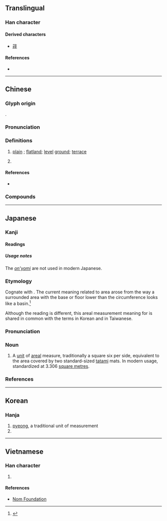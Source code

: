 {{character info}}
==Translingual==

===Han character===
{{Han char|rn=32|rad=土|as=05|sn=8|four=41149|canj=GMFJ|ids=⿰土平}}

====Derived characters====
* [[𦱾]]

====References====
* {{Han ref|kx=0226.220|dkj=04976|dj=0461.340|hdz=10430.090|uh=576A|ud=22378|bh=A957|bd=43351}}

----

==Chinese==
{{zh-forms}}

===Glyph origin===
{{Han etym}}
{{Han compound|土|平|ls=psc|c1=s|c2=p|t1=earth}}.

===Pronunciation===
{{zh-pron
|m=píng
|c=ping4
|h=pfs=phiàng/phìn
|mn=phêng/phiâⁿ/qz,tp:pîⁿ/kh:pêⁿ/xm:phîⁿ/twvk,zz:phêⁿ
|mn_note=phêng - literary; phiâⁿ/pîⁿ/pêⁿ/phîⁿ/phêⁿ - vernacular
|w=
|mc=y
|oc=y
|ma=
|cat=n
}}

===Definitions===
{{zh-hanzi}}

# [[plain]] {{gl|especially used in a place name}}; [[flatland]]; [[level]] [[ground]]; [[terrace]]
# {{lb|zh|Taiwan}} {{n-g|a traditional unit of areal measure equal to a square six {{zh-l|尺}} on each side, approximately 3.306 square meters or 35.57 square feet}}

====References====
* {{q|Min Nan}} {{thcwd|3717}}

===Compounds===
{{zh-der|坪數|坪場|地坪|停機坪|坪林|坪壩|建坪|阿坶坪|草坪|馬坪|卸甲坪|方高坪|薛坪|長坪|龍坪|寺坪|洋坪|茅坪場|樟村坪|松木坪|茅坪|龍舟坪|榔坪|賀家坪|火燒坪|仁和坪|秦家坪|雙坪|六里坪|蒿坪|姚坪|竹坪|水坪|鄂坪|清坪|活龍坪|南坪|下坪|小坪|沙坪|白楊坪|高坪|花坪|楂樹坪|大支坪|清太坪|金果坪|七里坪|紅坪|下谷坪|木魚坪|紅花坪|樟樹坪|桃坪|溪口坪|喬家坪|三鬥坪|柘木坪|鞦韆坪|水井坪|官坪|龍潭坪|富城坪|古村坪|騾坪|兩坪|金坪|篤坪|安坪|康坪|馮坪|厚坪|棉花坪|坪頂|柯坪}}

----

==Japanese==

===Kanji===
{{ja-kanji|grade=c|rs=土05}}

====Readings====
{{ja-readings
|goon=びょう
|kanon=へい
|kun=つぼ-
}}

=====Usage notes=====
The [[音読み#Japanese|''on'yomi'']] are not used in modern Japanese.

===Etymology===
<div style="float:right;">
{{wikipedia|lang=ja}}
{{wikipedia|Pyeong}}
</div>
{{ja-kanjitab|yomi=k|つぼ}}
Cognate with {{m|ja|壺|tr=tsubo||basin}}. The current meaning related to area arose from the way a surrounded area with the base or floor lower than the circumference looks like a basin.<ref name="KDJ">{{R:Kokugo Dai Jiten}}</ref>

Although the reading is different, this areal measurement meaning for {{lang|ja|坪}} is shared in common with the terms {{ko-inline|평|||坪}} in Korean and {{m|zh|坪|tr=pe<sup>5</sup>}} in Taiwanese.

===Pronunciation===
{{ja-pron|yomi=k|つぼ|acc=0|acc_ref=DJR}}

===Noun===
{{ja-noun|つぼ}}

# A [[unit]] of [[areal]] measure, traditionally a square six {{m|ja|尺|tr=shaku|pos=traditional Japanese unit of length, roughly equivalent to the English [[foot]]}} per side, equivalent to the area covered by two standard-sized [[tatami]] mats. In modern usage, standardized at 3.306 [[square metre]]s.

===References===
<references/>

----

==Korean==

===Hanja===
{{ko-hanja|hangeul=평|rv=pyeong|mr=p'yŏng|y=phyeng}}

# [[pyeong]], a traditional unit of measurement
# {{rfdef|ko|sort=土05}}

----

==Vietnamese==

===Han character===
{{vi-hantu|[[bình]]|rs=土05}}

# {{rfdef|vi|sort=土05}}

====References====
* [http://nomfoundation.org/common/nom_details.php?codepoint=576a Nom Foundation]